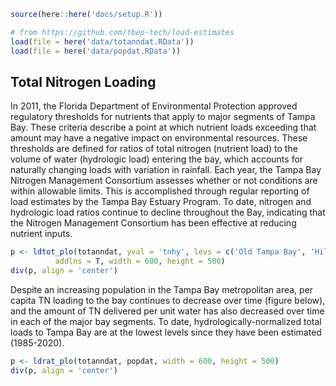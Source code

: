 <!-- # Clean Waters & Sediments -->

```r
source(here::here('docs/setup.R'))

# from https://github.com/tbep-tech/load-estimates
load(file = here('data/totanndat.RData'))
load(file = here('data/popdat.RData'))
```

## Total Nitrogen Loading

In 2011, the Florida Department of Environmental Protection approved regulatory thresholds for nutrients that apply to major segments of Tampa Bay.  These criteria describe a point at which nutrient loads exceeding that amount may have a negative impact on environmental resources.  These thresholds are defined for ratios of total nitrogen (nutrient load) to the volume of water (hydrologic load) entering the bay, which accounts for naturally changing loads with variation in rainfall.  Each year, the Tampa Bay Nitrogen Management Consortium assesses whether or not conditions are within allowable limits.  This is accomplished through regular reporting of load estimates by the Tampa Bay Estuary Program.  To date, nitrogen and hydrologic load ratios continue to decline throughout the Bay, indicating that the Nitrogen Management Consortium has been effective at reducing nutrient inputs. 

```r
p <- ldtot_plo(totanndat, yval = 'tnhy', levs = c('Old Tampa Bay', 'Hillsborough Bay', 'Middle Tampa Bay', 'Lower Tampa Bay'), 
          addlns = T, width = 600, height = 500)
div(p, align = 'center')
```

Despite an increasing population in the Tampa Bay metropolitan area, per capita TN loading to the bay continues to decrease over time (figure below), and the amount of TN delivered per unit water has also decreased over time in each of the major bay segments. To date, hydrologically-normalized total loads to Tampa Bay are at the lowest levels since they have been estimated (1985-2020). 

```r
p <- ldrat_plo(totanndat, popdat, width = 600, height = 500)
div(p, align = 'center')
```

